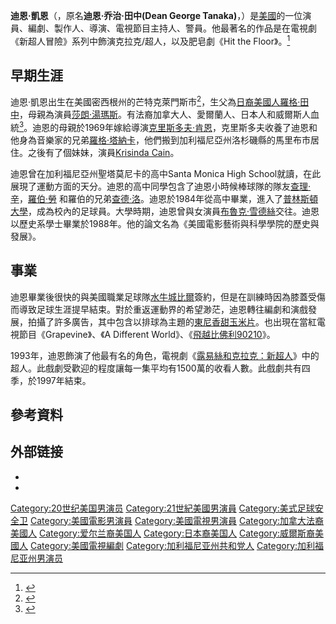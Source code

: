{{Infobox person
| name            = Dean Cain
| image           = Dean Cain 2014.jpg
| caption         =
| birth_name      = Dean George Tanaka
| birth_date      = {{Birth date and age|1966|7|31}}
| birth_place     = 美國密歇根州芒特克萊門斯
| occupation      = 演員，編劇，製作人，導演，主持人，警員
| years_active    = 1976–現在
| spouse          =
| children        = 1
| website         =
}}
'''迪恩·凱恩'''（{{lang-en|Dean George Cain}}，原名'''迪恩·乔治·田中(Dean George Tanaka)'''，{{bd|1966年|7月31日}}）是[[美國|美國]]的一位演員、編劇、製作人、導演、電視節目主持人、警員。他最著名的作品是在電視劇《新超人冒險》系列中飾演克拉克/超人，以及肥皂劇《Hit the Floor》。<ref>{{Cite web|url=https://en.wikipedia.org/wiki/Dean_Cain|title=Dean Cain - wikipedia (English)|accessdate=|author=|date=|publisher=|archive-date=2018-09-06|archive-url=https://web.archive.org/web/20180906195414/https://en.wikipedia.org/wiki/Dean_Cain|dead-url=no}}</ref>

== 早期生涯 ==
迪恩·凱恩出生在美國密西根州的芒特克萊門斯市<ref>{{cite web|url=http://www.filmreference.com/film/42/Dean-Cain.html|title=Dean Cain Biography (1966-)|accessdate=2013-03-12|date=|publisher=Filmreference.com|archive-date=2013-04-20|archive-url=https://web.archive.org/web/20130420144459/http://www.filmreference.com/film/42/Dean-Cain.html|dead-url=no}}</ref>，生父為[[日裔美國人|日裔美國人]][[羅格·田中|羅格·田中]]，母親為演員[[莎朗·湯瑪斯|莎朗·湯瑪斯]]。有法裔加拿大人、愛爾蘭人、日本人和威爾斯人血統<ref>{{cite news|url=http://pqasb.pqarchiver.com/washingtonpost/access/72187673.html?dids=72187673:72187673&FMT=ABS&FMTS=ABS:FT&date=SEP+23%2C+1993&author=Tom+Shales&pub=The+Washington+Post&desc=It%27s+a+Bird!+It%27s+a+Plane!+It%27s+a+Hunk!%3B+%60Lois+%26+Clark%27s%27+Dean+Cain%2C+Flying+the+Friendly+Skies&pqatl=google|title=It's a Bird! It's a Plane! It's a Hunk!; `Lois & Clark's' Dean Cain, Flying the Friendly Skies|last=Shales|first=Tom|date=Sep 23, 1993|newspaper=Washington Post}}</ref>。迪恩的母親於1969年嫁給導演[[克里斯多夫·肯恩|克里斯多夫·肯恩]]，克里斯多夫收養了迪恩和他身為音樂家的兄弟[[羅格·塔納卡|羅格·塔納卡]]，他們搬到加利福尼亞州洛杉磯縣的馬里布市居住。之後有了個妹妹，演員[[Krisinda_Cain|Krisinda Cain]]。

迪恩曾在加利福尼亞州聖塔莫尼卡的高中Santa Monica High School就讀，在此展現了運動方面的天分。迪恩的高中同學包含了迪恩小時候棒球隊的隊友[[查理·辛|查理·辛]]，[[罗伯·劳|羅伯·勞]] 和羅伯的兄弟[[查德·洛|查德·洛]]。迪恩於1984年從高中畢業，進入了[[普林斯顿大学|普林斯頓大學]]，成為校內的足球員。大學時期，迪恩曾與女演員[[布魯克·雪德絲|布魯克·雪德絲]]交往。迪恩以歷史系學士畢業於1988年。他的論文名為《美國電影藝術與科學學院的歷史與發展》。

== 事業 ==
迪恩畢業後很快的與美國職業足球隊[[布法罗比尔|水牛城比爾]]簽約，但是在訓練時因為膝蓋受傷而導致足球生涯提早結束。對於重返運動界的希望渺茫，迪恩轉往編劇和演戲發展，拍攝了許多廣告，其中包含以排球為主題的[[東尼香甜玉米片|東尼香甜玉米片]]。也出現在當紅電視節目《Grapevine》、《A Different World》、《[[飛越比佛利|飛越比佛利90210]]》。

1993年，迪恩飾演了他最有名的角色，電視劇《[[新超人|露易絲和克拉克：新超人]]》中的超人。此戲劇受歡迎的程度讓每一集平均有1500萬的收看人數。此戲劇共有四季，於1997年結束。

==參考資料==
{{Reflist}}

== 外部链接 ==
{{Commons category|Dean Cain}}
* {{IMDb name|0001002}}
* {{amg name|10191}}

{{Authority control}}

{{DEFAULTSORT: Cain, Dean}}
[[Category:20世纪美国男演员|Category:20世纪美国男演员]]
[[Category:21世紀美國男演員|Category:21世紀美國男演員]]
[[Category:美式足球安全卫|Category:美式足球安全卫]]
[[Category:美國電影男演員|Category:美國電影男演員]]
[[Category:美國電視男演員|Category:美國電視男演員]]
[[Category:加拿大法裔美國人|Category:加拿大法裔美國人]]
[[Category:爱尔兰裔美国人|Category:爱尔兰裔美国人]]
[[Category:日本裔美国人|Category:日本裔美国人]]
[[Category:威爾斯裔美國人|Category:威爾斯裔美國人]]
[[Category:美國電視編劇|Category:美國電視編劇]]
[[Category:加利福尼亚州共和党人|Category:加利福尼亚州共和党人]]
[[Category:加利福尼亚州男演员|Category:加利福尼亚州男演员]]